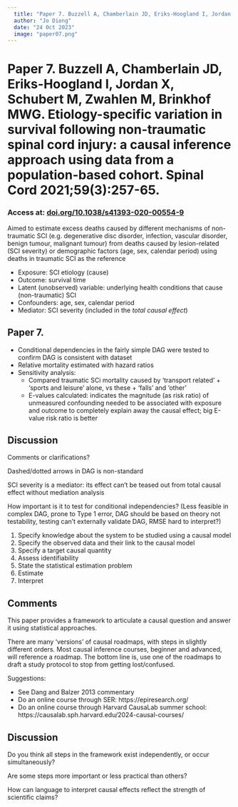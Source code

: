 ```yaml
---
  title: "Paper 7. Buzzell A, Chamberlain JD, Eriks-Hoogland I, Jordan X, Schubert M, Zwahlen M, Brinkhof MWG. Etiology-specific variation in survival following non-traumatic spinal cord injury: a causal inference approach using data from a population-based cohort. Spinal Cord 2021;59(3):257-65."
  author: "Jo Diong"
  date: "24 Oct 2023"
  image: "paper07.png"
---
```


# Paper 7. Buzzell A, Chamberlain JD, Eriks-Hoogland I, Jordan X, Schubert M, Zwahlen M, Brinkhof MWG. Etiology-specific variation in survival following non-traumatic spinal cord injury: a causal inference approach using data from a population-based cohort. Spinal Cord 2021;59(3):257-65.

### Access at: [doi.org/10.1038/s41393-020-00554-9](https://www.nature.com/articles/s41393-020-00554-9)

Aimed to estimate excess deaths caused by different mechanisms of non-traumatic SCI
(e.g. degenerative disc disorder, infection, vascular disorder, benign tumour, malignant tumour)
from deaths caused by lesion-related (SCI severity) or demographic factors (age, sex, calendar period)
using deaths in traumatic SCI as the reference

* Exposure: SCI etiology (cause)
* Outcome: survival time
* Latent (unobserved) variable: underlying health conditions that cause (non-traumatic) SCI
* Confounders: age, sex, calendar period
* Mediator: SCI severity (included in the _total causal effect_)

## Paper 7.

* Conditional dependencies in the fairly simple DAG were tested to confirm DAG is consistent with dataset
* Relative mortality estimated with hazard ratios
* Sensitivity analysis:
  * Compared traumatic SCi mortality caused by 'transport related' + 'sports and leisure' alone, vs these + 'falls' and 'other'
  * E-values calculated: indicates the magnitude (as risk ratio) of unmeasured confounding needed to be associated with exposure and outcome to completely explain away the causal effect; big E-value risk ratio is better

## Discussion

Comments or clarifications?

Dashed/dotted arrows in DAG is non-standard

SCI severity is a mediator: its effect can't be teased out from total causal effect without mediation analysis

How important is it to test for conditional independencies?
(Less feasible in complex DAG, prone to Type 1 error, DAG should be based on theory not testability, testing can't externally validate DAG, RMSE hard to interpret?)



1. Specify knowledge about the system to be studied using a causal model
2. Specify the observed data and their link to the causal model
3. Specify a target causal quantity
4. Assess identifiability
5. State the statistical estimation problem
6. Estimate
7. Interpret

## Comments

This paper provides a framework to articulate a causal question and answer it using statistical approaches.

There are many 'versions' of causal roadmaps, with steps in slightly different orders.
Most causal inference courses, beginner and advanced, will reference a roadmap.
The bottom line is, use one of the roadmaps to draft a study protocol to stop from getting lost/confused.

Suggestions:

* See Dang and Balzer 2013 commentary
* Do an online course through SER: https://epiresearch.org/
* Do an online course through Harvard CausaLab summer school: https://causalab.sph.harvard.edu/2024-causal-courses/

## Discussion

Do you think all steps in the framework exist independently, or occur simultaneously?

Are some steps more important or less practical than others?

How can language to interpret causal effects reflect the strength of scientific claims?


